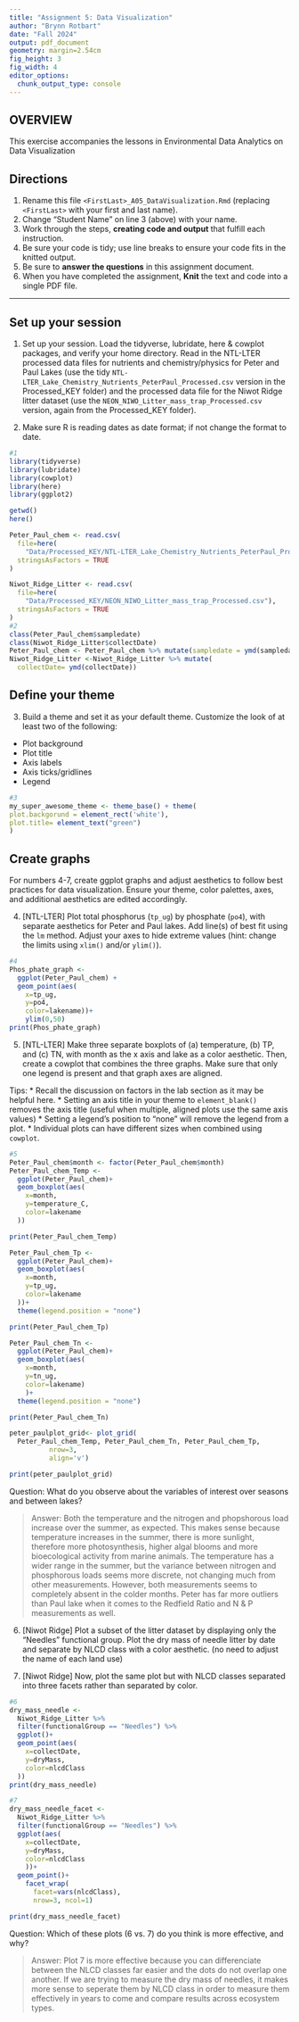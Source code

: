 ```yaml
---
title: "Assignment 5: Data Visualization"
author: "Brynn Rotbart"
date: "Fall 2024"
output: pdf_document
geometry: margin=2.54cm
fig_height: 3
fig_width: 4
editor_options: 
  chunk_output_type: console
---
```


## OVERVIEW

This exercise accompanies the lessons in Environmental Data Analytics on Data Visualization 

## Directions
1. Rename this file `<FirstLast>_A05_DataVisualization.Rmd` (replacing `<FirstLast>` with your first and last name).
2. Change "Student Name" on line 3 (above) with your name.
3. Work through the steps, **creating code and output** that fulfill each instruction.
4. Be sure your code is tidy; use line breaks to ensure your code fits in the knitted output.
5. Be sure to **answer the questions** in this assignment document.
6. When you have completed the assignment, **Knit** the text and code into a single PDF file.

---

## Set up your session 

1. Set up your session. Load the tidyverse, lubridate, here & cowplot packages, and verify your home directory. Read in the NTL-LTER processed data files for nutrients and chemistry/physics for Peter and Paul Lakes (use the tidy `NTL-LTER_Lake_Chemistry_Nutrients_PeterPaul_Processed.csv` version in the Processed_KEY folder) and the processed data file for the Niwot Ridge litter dataset (use the `NEON_NIWO_Litter_mass_trap_Processed.csv` version, again from the Processed_KEY folder). 

2. Make sure R is reading dates as date format; if not change the format to date.

```r
#1 
library(tidyverse)
library(lubridate)
library(cowplot)
library(here)
library(ggplot2)

getwd()
here()

Peter_Paul_chem <- read.csv(
  file=here(
    "Data/Processed_KEY/NTL-LTER_Lake_Chemistry_Nutrients_PeterPaul_Processed.csv"),
  stringsAsFactors = TRUE
)

Niwot_Ridge_Litter <- read.csv(
  file=here(
    "Data/Processed_KEY/NEON_NIWO_Litter_mass_trap_Processed.csv"),
  stringsAsFactors = TRUE
)
#2 
class(Peter_Paul_chem$sampledate)
class(Niwot_Ridge_Litter$collectDate)
Peter_Paul_chem <- Peter_Paul_chem %>% mutate(sampledate = ymd(sampledate))
Niwot_Ridge_Litter <-Niwot_Ridge_Litter %>% mutate(
  collectDate= ymd(collectDate))
```
## Define your theme
3. Build a theme and set it as your default theme. Customize the look of at least two of the following: 
 * Plot background
 * Plot title
 * Axis labels
 * Axis ticks/gridlines
 * Legend

```r
#3
my_super_awesome_theme <- theme_base() + theme(
plot.backgorund = element_rect('white'), 
plot.title= element_text("green")
)

```

## Create graphs
For numbers 4-7, create ggplot graphs and adjust aesthetics to follow best practices for data visualization. Ensure your theme, color palettes, axes, and additional aesthetics are edited accordingly.

4. [NTL-LTER] Plot total phosphorus (`tp_ug`) by phosphate (`po4`), with separate aesthetics for Peter and Paul lakes. Add line(s) of best fit using the `lm` method. Adjust your axes to hide extreme values (hint: change the limits using `xlim()` and/or `ylim()`).

```r
#4 
Phos_phate_graph <- 
  ggplot(Peter_Paul_chem) + 
  geom_point(aes(
    x=tp_ug,
    y=po4,
    color=lakename))+
    ylim(0,50)
print(Phos_phate_graph)
```


5. [NTL-LTER] Make three separate boxplots of (a) temperature, (b) TP, and (c) TN, with month as the x axis and lake as a color aesthetic. Then, create a cowplot that combines the three graphs. Make sure that only one legend is present and that graph axes are aligned. 

Tips:
* Recall the discussion on factors in the lab section as it may be helpful here. 
* Setting an axis title in your theme to `element_blank()` removes the axis title (useful when multiple, aligned plots use the same axis values)
* Setting a legend's position to "none" will remove the legend from a plot.
* Individual plots can have different sizes when combined using `cowplot`.

```r
#5 
Peter_Paul_chem$month <- factor(Peter_Paul_chem$month)
Peter_Paul_chem_Temp <-
  ggplot(Peter_Paul_chem)+
  geom_boxplot(aes(
    x=month,
    y=temperature_C, 
    color=lakename 
  ))

print(Peter_Paul_chem_Temp)

Peter_Paul_chem_Tp <-
  ggplot(Peter_Paul_chem)+
  geom_boxplot(aes(
    x=month,
    y=tp_ug, 
    color=lakename 
  ))+
  theme(legend.position = "none")

print(Peter_Paul_chem_Tp)

Peter_Paul_chem_Tn <-
  ggplot(Peter_Paul_chem)+
  geom_boxplot(aes(
    x=month,
    y=tn_ug, 
    color=lakename)
    )+
  theme(legend.position = "none")

print(Peter_Paul_chem_Tn)

peter_paulplot_grid<- plot_grid(
  Peter_Paul_chem_Temp, Peter_Paul_chem_Tn, Peter_Paul_chem_Tp,
          nrow=3,
          align='v')

print(peter_paulplot_grid)
```

Question: What do you observe about the variables of interest over seasons and between lakes? 

> Answer: Both the temperature and the nitrogen and phopshorous load increase 
over the summer, as expected. This makes sense because temperature increases 
in the summer, there is more sunlight, therefore more photosynthesis,
higher algal blooms and more bioecological activity from marine animals. 
The temperature has a wider range in the summer, 
but the variance between nitrogen and phosphorous loads seems more discrete, 
not changing much from other measurements. However, 
both measurements seems to completely absent in the colder months. Peter has 
far more outliers than Paul lake when it comes to the Redfield Ratio and N & P 
measurements as well. 

6. [Niwot Ridge] Plot a subset of the litter dataset by displaying only the "Needles" functional group. Plot the dry mass of needle litter by date and separate by NLCD class with a color aesthetic. (no need to adjust the name of each land use)

7. [Niwot Ridge] Now, plot the same plot but with NLCD classes separated into three facets rather than separated by color. 

```r
#6
dry_mass_needle <- 
  Niwot_Ridge_Litter %>% 
  filter(functionalGroup == "Needles") %>%  
  ggplot()+
  geom_point(aes(
    x=collectDate, 
    y=dryMass,
    color=nlcdClass
  ))
print(dry_mass_needle)

#7
dry_mass_needle_facet <- 
  Niwot_Ridge_Litter %>% 
  filter(functionalGroup == "Needles") %>%  
  ggplot(aes(
    x=collectDate, 
    y=dryMass,
    color=nlcdClass
    ))+
  geom_point()+
    facet_wrap(
      facet=vars(nlcdClass),
      nrow=3, ncol=1)

print(dry_mass_needle_facet)

```
Question: Which of these plots (6 vs. 7) do you think is more effective, and why? 

> Answer: Plot 7 is more effective because you can differenciate between the NLCD classes far easier and the dots do not overlap one another. If we are trying to measure the dry mass of needles, it makes more sense to seperate them by NLCD class in order to measure them effectively in years to come and compare results across ecosystem types. 